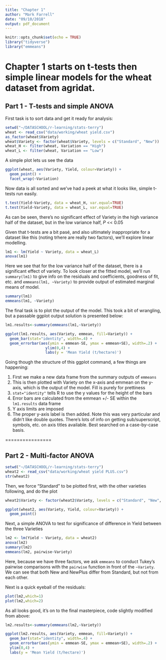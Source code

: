 ```yaml
---
title: "Chapter 1"
author: "Mark Farrell"
date: "09/10/2018"
output: pdf_document
---
```


```r
knitr::opts_chunk$set(echo = TRUE)
library("tidyverse")
library("emmeans")
```

# Chapter 1 starts on t-tests then simple linear models for the wheat dataset from agridat. 

## Part 1 - T-tests and simple ANOVA

First task is to sort data and get it ready for analysis:

```r
setwd("~/DATASCHOOL/r-learning/stats-terry")
wheat <- read_csv("data/working/wheat yield.csv")
as_factor(wheat$Variety)
wheat$Variety <- factor(wheat$Variety, levels = c("Standard", "New"))
wheat_H <- filter(wheat, Variation == "High")
wheat_L <- filter(wheat, Variation == "Low")

```

A simple plot lets us see the data


```r
ggplot(wheat, aes(Variety, Yield, colour=Variety)) + 
  geom_point() + 
  facet_wrap(~Variation)
```


Now data is all sorted and we've had a peek at what it looks like, simple t-tests run easily. 

```r
t.test(Yield~Variety, data = wheat_H, var.equal=TRUE)
t.test(Yield~Variety, data = wheat_L, var.equal=TRUE)
```

As can be seen, there's no significant effect of Variety in the high variance half of the dataset, but in the low variance half, _P_ << 0.05

Given that t-tests are a bit pasé, and also ultimately inappropriate for a dataset like this (noting trhere are really two factors), we'll explore linear modelling.

```r
lm1 <- lm(Yield ~ Variety, data = wheat_L)
anova(lm1)
```

Here we see that for the low variance half of the dataset, there is a significant effect of variety. To look closer at the fitted model, we'll run `summary(lm1)` to give info on the residuals and coefficients, goodness of fit, etc. and `emmeans(lm1, ~Variety)` to provide output of estimated marginal means of model.
```r
summary(lm1)
emmeans(lm1, ~Variety)
```
The final task is to plot the output of the model. This took a bit of wrangling, but a passable ggplot output solution is presented below:

```r
lm1.results<-summary(emmeans(lm1,~Variety))

ggplot(lm1.results, aes(Variety, emmean, fill=Variety)) +
  geom_bar(stat="identity", width=.4) +
  geom_errorbar(aes(ymin = emmean-SE, ymax = emmean+SE), width=.2) + 
                  ylim(0,4) +
                  labs(y = 'Mean Yield (t/hectare)') 
```

Going though the structure of this ggplot command, a few things are happening:

1. First we make a new data frame from the summary outputs of `emmeans`
2. This is then plotted with Variety on the x-axis and emmean on the y-axis, which is the output of the model. Fill is purely for prettiness
3. `stat="identity"` tells R to use the y values for the height of the bars
4. Error bars are calculated from the emmean +/- SE within the `lm1.results` data frame
5. Y axis limits are imposed
6. The proper y-axis label is then added. Note this was very particular and didn't like double quotes. There's lots of info on getting sub/superscript, symbols, etc. on axis titles available. Best searched on a case-by-case basis.

================

## Part 2 - Multi-factor ANOVA

```r
setwd("~/DATASCHOOL/r-learning/stats-terry")
wheat2 <- read_csv("data/working/wheat yield PLUS.csv")
str(wheat2)
```

Then, we force "Standard" to be plotted first, with the other varieties following, and do the plot

```r
wheat2$Variety <- factor(wheat2$Variety, levels = c("Standard", "New", "NewPlus"))

ggplot(wheat2, aes(Variety, Yield, colour=Variety)) + 
  geom_point()
```

Next, a simple ANOVA to test for significance of difference in Yield between the three Varieties

```r
lm2 <- lm(Yield ~ Variety, data = wheat2)
anova(lm2)
summary(lm2)
emmeans(lm2, pairwise~Variety)
```
Here, because we have three factors, we ask `emmeans` to conduct Tukey's pairwise comparisons with the `pairwise` function in front of the `~Variety`. We can see that both New and NewPlus differ from Standard, but not from each other.

Next is a quick eyeball of the residuals:

```r
plot(lm2,which=1)
plot(lm2,which=2)
```

As all looks good, it's on to the final masterpiece, code slightly modified from above:

```r
lm2.results<-summary(emmeans(lm2,~Variety))

ggplot(lm2.results, aes(Variety, emmean, fill=Variety)) +
  geom_bar(stat="identity", width=.4) +
  geom_errorbar(aes(ymin = emmean-SE, ymax = emmean+SE), width=.2) + 
  ylim(0,4) +
  labs(y = 'Mean Yield (t/hectare)')
```
